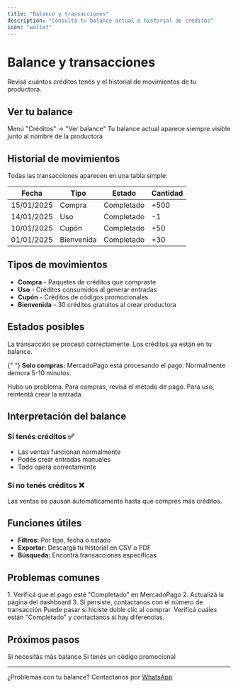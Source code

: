 ```yaml
---
title: "Balance y transacciones"
description: "Consultá tu balance actual e historial de créditos"
icon: "wallet"
---
```


# Balance y transacciones

Revisá cuántos créditos tenés y el historial de movimientos de tu productora.

## Ver tu balance

<Steps>
  <Step title="Desde tu productora">
    Menú "Créditos" → "Ver balance"
  </Step>

  <Step title="En el header">
    Tu balance actual aparece siempre visible junto al nombre de la productora
  </Step>
</Steps>

## Historial de movimientos

Todas las transacciones aparecen en una tabla simple:

| Fecha      | Tipo       | Estado     | Cantidad |
| ---------- | ---------- | ---------- | -------- |
| 15/01/2025 | Compra     | Completado | +500     |
| 14/01/2025 | Uso        | Completado | -1       |
| 10/01/2025 | Cupón      | Completado | +50      |
| 01/01/2025 | Bienvenida | Completado | +30      |

## Tipos de movimientos

- **Compra** - Paquetes de créditos que compraste
- **Uso** - Créditos consumidos al generar entradas
- **Cupón** - Créditos de códigos promocionales
- **Bienvenida** - 30 créditos gratuitos al crear productora

## Estados posibles

<AccordionGroup>
  <Accordion title="Completado ✅">
    La transacción se procesó correctamente. Los créditos ya están en tu balance.
  </Accordion>

{" "}
<Accordion title="Pendiente ⏳">
  **Solo compras:** MercadoPago está procesando el pago. Normalmente demora 5-10
  minutos.
</Accordion>

  <Accordion title="Fallido ❌">
    Hubo un problema. Para compras, revisá el método de pago. Para uso, reintentá crear la entrada.
  </Accordion>
</AccordionGroup>

## Interpretación del balance

### Si tenés créditos ✅

- Las ventas funcionan normalmente
- Podés crear entradas manuales
- Todo opera correctamente

### Si no tenés créditos ❌

<Warning>
  Las ventas se pausan automáticamente hasta que compres más créditos.
</Warning>

## Funciones útiles

- **Filtros:** Por tipo, fecha o estado
- **Exportar:** Descargá tu historial en CSV o PDF
- **Búsqueda:** Encontrá transacciones específicas

## Problemas comunes

<AccordionGroup>
  <Accordion title="No aparecen los créditos que compré">
    1. Verificá que el pago esté "Completado" en MercadoPago
    2. Actualizá la página del dashboard
    3. Si persiste, contactanos con el número de transacción
  </Accordion>

  <Accordion title="Veo transacciones duplicadas">
    Puede pasar si hiciste doble clic al comprar. Verificá cuáles están "Completado" y contactanos si hay diferencias.
  </Accordion>
</AccordionGroup>

## Próximos pasos

<CardGroup cols={2}>
  <Card title="Comprar más créditos" icon="shopping-cart" href="/credits/credits-purchase">
    Si necesitás más balance
  </Card>

  <Card title="Canjear cupón" icon="ticket" href="/credits/coupons">
    Si tenés un código promocional
  </Card>
</CardGroup>

---

¿Problemas con tu balance? Contactanos por [WhatsApp](https://wa.me/5491122503348)

